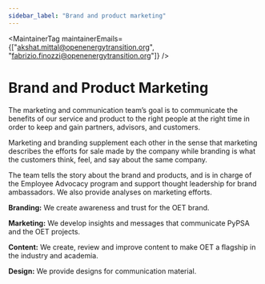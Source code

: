 ```yaml
---
sidebar_label: "Brand and product marketing"
---
```



<MaintainerTag maintainerEmails={["akshat.mittal@openenergytransition.org", "fabrizio.finozzi@openenergytransition.org"]} />

# Brand and Product Marketing
<ControlledDocBanner />

The marketing and communication team’s goal is to communicate the benefits of our service and product to the right people at the right time in order to keep and gain partners, advisors, and customers.

Marketing and branding supplement each other in the sense that marketing describes the efforts for sale made by the company while branding is what the customers think, feel, and say about the same company.

The team tells the story about the brand and products, and is in charge of the Employee Advocacy program and support thought leadership for brand ambassadors.
We also provide analyses on marketing efforts. 


<strong>Branding:</strong> We create awareness and trust for the OET brand.

<strong>Marketing:</strong> We develop insights and messages that communicate PyPSA and the OET projects.

<strong>Content:</strong> We create, review and improve content to make OET a flagship in the industry and academia.

<strong>Design:</strong> We provide designs for communication material.
